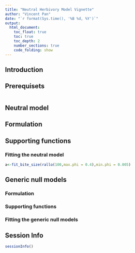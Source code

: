 ---
title: "Neutral Herbivory Model Vignette"
author: "Vincent Pan"
date: "`r format(Sys.time(), '%B %d, %Y')`"
output: 
  html_document:
    toc_float: true
    toc: true 
    toc_depth: 2 
    number_sections: true 
    code_folding: show
---


## Introduction


## Prerequisets 

```{r}






```

## Neutral model

## Formulation

## Supporting functions

### Fitting the neutral model
```{r}
a<-fit_bite_size(rallo(100,max.phi = 0.4),min.phi = 0.005)

```


## Generic null models
### Formulation

### Supporting functions

### Fitting the generic null models


## Session Info

```{r}
sessionInfo()
```

















